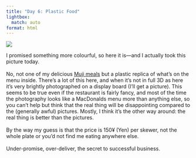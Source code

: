 ```yaml
---
title: "Day 6: Plastic Food"
lightbox:
  match: auto
format: html
---
```


![](../images/20120425192612_dsc01522.jpg){group="all-the-pictures"}

I promised something more colourful, so here it is&mdash;and I actually took this picture today. <br><br>No, not one of my delicious [Muji meals](http://www.muji.net/store/pc/user/foods/index.html) but a plastic replica of what's on the menu inside. There's a lot of this here, and when it's not in full 3D as here it's very brightly photographed on a display board (I'll get a picture).  This seems to be true even if the restaurant is fairly fancy, and most of the time the photography looks like a MacDonalds menu more than anything else, so you can't help but think that the real thing will be disappointing compared to the (generally awful) pictures.  Mostly, I think it's the other way around: the real thing is better than the pictures.  <br><br>By the way my guess is that the price is 150¥ (Yen) per skewer, not the whole plate or you'd not find me eating anywhere else.<br><br>Under-promise, over-deliver, the secret to successful business.
